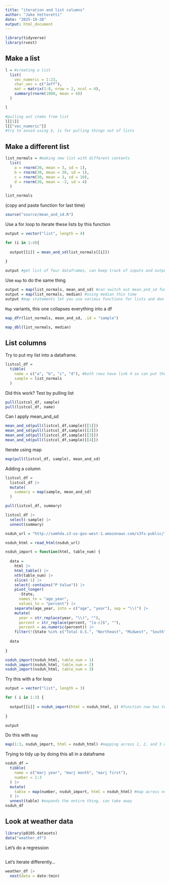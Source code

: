 ```yaml
---
title: "iteration and list columns"
author: "Jake Vettoretti"
date: "2025-10-28"
output: html_document
---
```


```r
library(tidyverse)
library(rvest)
```

## Make a list
```r
l = #creating a list
  list(
    vec_numeric = 1:23,
    char_vec = c("Jeff"),
    mat = matrix(1:8, nrow = 2, ncol = 4),
    summary(rnorm(1000, mean = 4))
  )

l

#pulling out items from list
l[[1]]
l[["vec_numeric"]]
#try to avoid using $, is for pulling things out of lists 
```

## Make a different list
```r
list_normals = #making new list with different contents
  list(
    a = rnorm(30, mean = 3, sd = 1),
    b = rnorm(30, mean = 30, sd = 1),
    c = rnorm(30, mean = 3, sd = 10),
    d = rnorm(30, mean = -3, sd = 4)
  )

list_normals
```

(copy and paste function for last time)
```r
source("source/mean_and_sd.R")
```


Use a for loop to iterate these lists by this function

```r
output = vector("list", length = 4)

for (i in 1:4){
  
  output[[i]] = mean_and_sd(list_normals[[i]])
  
}

output #get list of four dataframes, can keep track of inputs and outputs
```

Use `map` to do the same thing

```r
output = map(list_normals, mean_and_sd) #can switch out mean_and_sd function to apply whatever function you want
output = map(list_normals, median) #using median this time
output #map statements let you use various functions for lists and don't have to set length of output object, empty spots needed etc.
```

`Map` variants, this one collapses everything into a df
```r
map_dfr(list_normals, mean_and_sd, .id = "sample")

map_dbl(list_normals, median)
```

## List columns

Try to put my list into a dataframe.

```r
listcol_df = 
  tibble(
    name = c("a", "b", "c", "d"), #both rows have link 4 so can put them next to each other in df
    sample = list_normals
  )
```

Did this work? Test by pulling list

```r
pull(listcol_df, sample)
pull(listcol_df, name)
```

Can I apply mean_and_sd
```r
mean_and_sd(pull(listcol_df,sample)[[1]])
mean_and_sd(pull(listcol_df,sample)[[2]])
mean_and_sd(pull(listcol_df,sample)[[3]])
mean_and_sd(pull(listcol_df,sample)[[4]])
```

Iterate using map
```r
map(pull(listcol_df, sample), mean_and_sd)
```

Adding a column

```r
listcol_df = 
  listcol_df |> 
  mutate(
    summary = map(sample, mean_and_sd)
  )

pull(listcol_df, summary)
```

```r
listcol_df |> 
  select(-sample) |> 
  unnest(summary)
```

```r
nsduh_url = "http://samhda.s3-us-gov-west-1.amazonaws.com/s3fs-public/field-uploads/2k15StateFiles/NSDUHsaeShortTermCHG2015.htm"

nsduh_html = read_html(nsduh_url)

nsduh_import = function(html, table_num) {
  
  data = 
    html |> 
    html_table() |> 
    nth(table_num) |>
    slice(-1) |> 
    select(-contains("P Value")) |>
    pivot_longer(
      -State,
      names_to = "age_year", 
      values_to = "percent") |>
    separate(age_year, into = c("age", "year"), sep = "\\(") |>
    mutate(
      year = str_replace(year, "\\)", ""),
      percent = str_replace(percent, "[a-c]$", ""),
      percent = as.numeric(percent)) |>
    filter(!(State %in% c("Total U.S.", "Northeast", "Midwest", "South", "West")))
  
  data
  
}

nsduh_import(nsduh_html, table_num = 1)
nsduh_import(nsduh_html, table_num = 2)
nsduh_import(nsduh_html, table_num = 3)
```

Try this with a for loop

```r

output = vector("list", length = 3)

for ( i in 1:3) {
  
  output[[i]] = nsduh_import(html = nsduh_html, i) #function now has two specified arguments
  
}

output

```


Do this with `map`
```r
map(1:3, nsduh_import, html = nsduh_html) #mapping across 1, 2, and 3 using new nsduh function
```

Trying to tidy up by doing this all in a dataframe

```r

nsduh_df = 
  tibble(
    name = c("marj year", "marj month", "marj first"),
    number = 1:3 
  ) |> 
  mutate(
    table = map(number, nsduh_import, html = nsduh_html) #map across number column, apply this function, and do it here
  ) |> 
  unnest(table) #expands the entire thing, can take away
nsduh_df
```

## Look at weather data

```r
library(p8105.datasets)
data("weather_df")
```

Let's do a regression
```r

```

Let's iterate differently...
```r
weather_df |> 
  nest(data = date:tmin)
```

